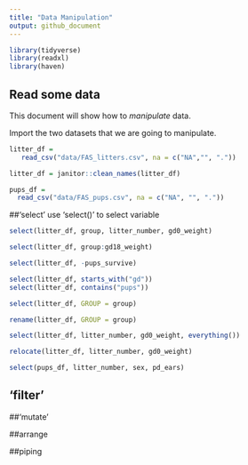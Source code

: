 ```yaml
---
title: "Data Manipulation"
output: github_document
---
```

```r
library(tidyverse)
library(readxl)
library(haven)
```

## Read some data

This document will show how to *manipulate* data.

Import the two datasets that we are going to manipulate.

```r
litter_df = 
   read_csv("data/FAS_litters.csv", na = c("NA","", "."))

litter_df = janitor::clean_names(litter_df)

pups_df = 
  read_csv("data/FAS_pups.csv", na = c("NA", "", "."))
```


##'select'
use 'select()' to select variable 

```r
select(litter_df, group, litter_number, gd0_weight)

```


```r
select(litter_df, group:gd18_weight)
```

```r
select(litter_df, -pups_survive)
```

```r
select(litter_df, starts_with("gd"))
select(litter_df, contains("pups"))
```

```r
select(litter_df, GROUP = group)

rename(litter_df, GROUP = group)

select(litter_df, litter_number, gd0_weight, everything())

relocate(litter_df, litter_number, gd0_weight)
```

```r
select(pups_df, litter_number, sex, pd_ears)

```



## 'filter'





##'mutate'



##arrange




##piping







